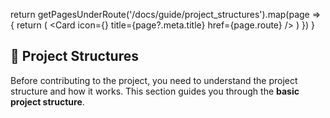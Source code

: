 
  return getPagesUnderRoute('/docs/guide/project_structures').map(page => {
    return (
      <Card icon={<FileIcon />} title={page?.meta.title} href={page.route} />
    )
  })
}

## 🫚 Project Structures

Before contributing to the project, you need to understand the project structure and how it works. This section guides you through the **basic project structure**.

<Cards>
  <PSIndex />
</Cards>
